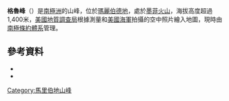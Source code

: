 {{coord|75|18|S|110|37|W|source:GNIS|display=title}}

'''格魯峰'''（{{lang-en|Grew Peak}}）是[[南極洲|南極洲]]的山峰，位於[[瑪麗伯德地|瑪麗伯德地]]，處於[[墨菲火山|墨菲火山]]，海拔高度超過1,400米，[[美國地質調查局|美國地質調查局]]根據測量和[[美國海軍|美國海軍]]拍攝的空中照片繪入地圖，現時由[[南極條約體系|南極條約體系]]管理。

==參考資料==
*{{cite gnis | type = antarid | id = 6037| name = Grew Peak | accessdate = 2012-05-07}}
*{{usgs-gazetteer|id=6037}}

{{DEFAULTSORT:Grew Peak}}
[[Category:馬里伯地山峰|Category:馬里伯地山峰]]


{{MarieByrdLand-geo-stub}}